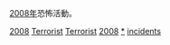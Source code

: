 [[2008年|2008年]]恐怖活動。
{{cat topic in year| topic=恐怖活動| year=2008}}

[[Category:2000年代恐怖活動|2008]]
[[Category:2008年罪案|Terrorist]]
[[Category:2008年灾难|Terrorist]]
[[Category:各年恐怖活动|2008]]
[[Category:2008年襲擊|*]]
[[Category:2008年恐怖主義|incidents]]